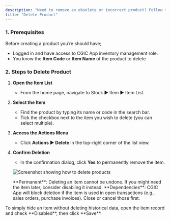 ```yaml
---
description: "Need to remove an obsolete or incorrect product? Follow these simple steps to delete an item from your CGIC App."
title: "Delete Product"
---
```


### **1. Prerequisites**

Before creating a product you’re should have;

- Logged in and have access to CGIC App inventory management role.
- You know the **Item Code** or **Item Name** of the product to delete

### **2. Steps to Delete Product**

1. **Open the Item List**
   - From the home page, navigate to Stock ▶️ Item ▶️ Item List.
2. **Select the Item**
   - Find the product by typing its name or code in the search bar.
   - Tick the checkbox next to the item you wish to delete (you can select multiple).
3. **Access the Actions Menu**
   - Click **Actions ▶️ Delete** in the top-right corner of the list view.
4. **Confirm Deletion**
   - In the confirmation dialog, click **Yes** to permanently remove the item.

   ![Screenshot showing how to delete products](/Screenshot2025-05-14at9.18.42AM.png)

   <Note>
     **Permanent**: Deleting an item cannot be undone. If you might need the item later, consider disabling it instead.
   </Note>
   <Note>
     **Dependencies**: CGIC App will block deletion if the item is used in open transactions (e.g., sales orders, purchase invoices). Close or cancel those first.
   </Note>

<Tip>
  To simply hide an item without deleting historical data, open the item record and check **Disabled**, then click **Save**.
</Tip>